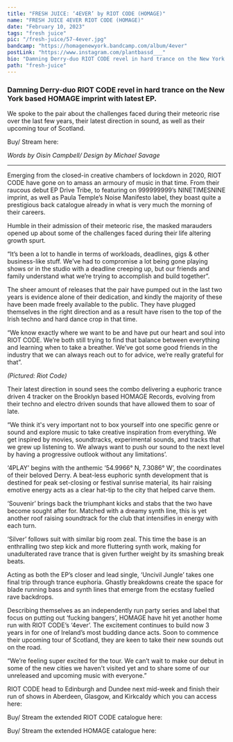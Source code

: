---
title: "FRESH JUICE: ‘4EVER’ by RIOT CODE (HOMAGE)"
name: "FRESH JUICE 4EVER RIOT CODE (HOMAGE)"
date: "February 10, 2023"
tags: "fresh juice"
pic: "/fresh-juice/57-4ever.jpg"
bandcamp: "https://homagenewyork.bandcamp.com/album/4ever"
postLink: "https://www.instagram.com/plantbassd___"
bio: "Damning Derry-duo RIOT CODE revel in hard trance on the New York based HOMAGE imprint with latest EP. "
path: "fresh-juice"
---

### Damning Derry-duo RIOT CODE revel in hard trance on the New York based HOMAGE imprint with latest EP.

We spoke to the pair about the challenges faced during their meteoric rise over the last few years, their latest direction in sound, as well as their upcoming tour of Scotland.

Buy/ Stream here: <HoverLink url="homagenewyork.bandcamp.com/album/4ever" name="4EVER | RIOT CODE | HOMAGE" inline external />

<Picture src="/fresh-juice/57-art.jpg" alt="4ever album art" size={1200} />
<p className="smallText">
  <i>Words by Oisín Campbell/ Design by Michael Savage</i>
</p>

<hr />

Emerging from the closed-in creative chambers of lockdown in 2020, RIOT CODE have gone on to amass an armoury of music in that time. From their raucous debut EP Drive Tribe, to featuring on 999999999’s NINETIMESNINE imprint, as well as Paula Temple’s Noise Manifesto label, they boast quite a prestigious back catalogue already in what is very much the morning of their careers.

Humble in their admission of their meteoric rise, the masked marauders opened up about some of the challenges faced during their life altering growth spurt.

“It’s been a lot to handle in terms of workloads, deadlines, gigs & other business-like stuff. We’ve had to compromise a lot being gone playing shows or in the studio with a deadline creeping up, but our friends and family understand what we’re trying to accomplish and build together”.

The sheer amount of releases that the pair have pumped out in the last two years is evidence alone of their dedication, and kindly the majority of these have been made freely available to the public. They have plugged themselves in the right direction and as a result have risen to the top of the Irish techno and hard dance crop in that time.

“We know exactly where we want to be and have put our heart and soul into RIOT CODE. We’re both still trying to find that balance between everything and learning when to take a breather. We’ve got some good friends in the industry that we can always reach out to for advice, we’re really grateful for that”.

<Picture src="/fresh-juice/57-cover.jpg" alt="Riot Code duo cover pic" size={1200} />
<i className="smallText">(Pictured: Riot Code)</i>

Their latest direction in sound sees the combo delivering a euphoric trance driven 4 tracker on the Brooklyn based HOMAGE Records, evolving from their techno and electro driven sounds that have allowed them to soar of late.

“We think it's very important not to box yourself into one specific genre or sound and explore music to take creative inspiration from everything. We get inspired by movies, soundtracks, experimental sounds, and tracks that we grew up listening to. We always want to push our sound to the next level by having a progressive outlook without any limitations’.

‘4PLAY’ begins with the anthemic ‘54.9966° N, 7.3086° W’, the coordinates of their beloved Derry. A beat-less euphoric synth development that is destined for peak set-closing or festival sunrise material, its hair raising emotive energy acts as a clear hat-tip to the city that helped carve them.

<Picture src="/fresh-juice/57-riot.jpg" alt="Riot Code edited pic" size={1200} />

‘Souvenir’ brings back the triumphant kicks and stabs that the two have become sought after for. Matched with a dreamy synth line, this is yet another roof raising soundtrack for the club that intensifies in energy with each turn.

‘Silver’ follows suit with similar big room zeal. This time the base is an enthralling two step kick and more fluttering synth work, making for unadulterated rave trance that is given further weight by its smashing break beats.

Acting as both the EP’s closer and lead single, ‘Uncivil Jungle’ takes one final trip through trance euphoria. Ghastly breakdowns create the space for blade running bass and synth lines that emerge from the ecstasy fuelled rave backdrops.

Describing themselves as an independently run party series and label that focus on putting out ‘fucking bangers’, HOMAGE have hit yet another home run with RIOT CODE’s ‘4ever’.
The excitement continues to build now 3 years in for one of Ireland’s most budding dance acts. Soon to commence their upcoming tour of Scotland, they are keen to take their new sounds out on the road.

“We’re feeling super excited for the tour. We can’t wait to make our debut in some of the new cities we haven't visited yet and to share some of our unreleased and upcoming music with everyone.”

RIOT CODE head to Edinburgh and Dundee next mid-week and finish their run of shows in Aberdeen, Glasgow, and Kirkcaldy which you can access here: <HoverLink url="ra.co/dj/riotcode/tour-dates" name="Tour Dates & Tickets - RIOT CODE" inline external />

Buy/ Stream the extended RIOT CODE catalogue here: <HoverLink url="riotcode.bandcamp.com/" name="Riot Code" inline external />

Buy/ Stream the extended HOMAGE catalogue here: <HoverLink url="homagenewyork.bandcamp.com/" name="HOMAGE" inline external />
